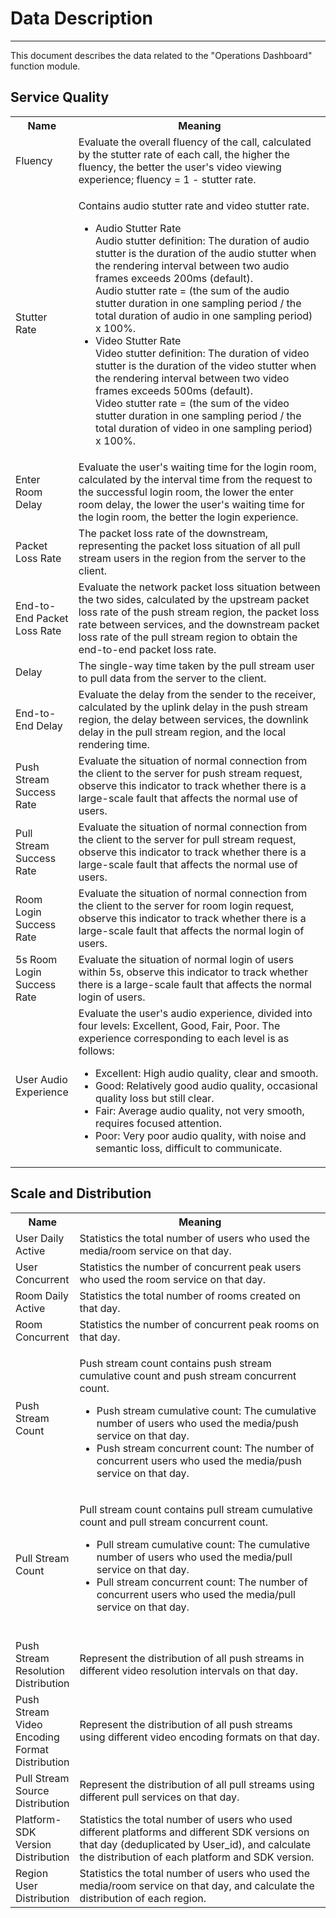# Data Description

- - -

This document describes the data related to the "Operations Dashboard" function module.

## Service Quality

<table>
  <colgroup>
    <col width="20%" />
    <col width="80%" />
  </colgroup>
<tbody><tr>
<th>Name</th>
<th>Meaning</th>
</tr>
<tr>
<td>Fluency</td>
<td>Evaluate the overall fluency of the call, calculated by the stutter rate of each call, the higher the fluency, the better the user's video viewing experience; fluency = 1 - stutter rate.</td>
</tr>
<tr>
<td>Stutter Rate</td>
<td><p>Contains audio stutter rate and video stutter rate.</p><ul><li>Audio Stutter Rate<br />Audio stutter definition: The duration of audio stutter is the duration of the audio stutter when the rendering interval between two audio frames exceeds 200ms (default).<br />Audio stutter rate = (the sum of the audio stutter duration in one sampling period / the total duration of audio in one sampling period) x 100%.</li><li>Video Stutter Rate<br />Video stutter definition: The duration of video stutter is the duration of the video stutter when the rendering interval between two video frames exceeds 500ms (default).<br />Video stutter rate = (the sum of the video stutter duration in one sampling period / the total duration of video in one sampling period) x 100%.</li></ul></td>
</tr>
<tr>
<td>Enter Room Delay</td>
<td>Evaluate the user's waiting time for the login room, calculated by the interval time from the request to the successful login room, the lower the enter room delay, the lower the user's waiting time for the login room, the better the login experience.</td>
</tr>
<tr>
<td>Packet Loss Rate</td>
<td>The packet loss rate of the downstream, representing the packet loss situation of all pull stream users in the region from the server to the client.</td>
</tr>
<tr>
<td>End-to-End Packet Loss Rate</td>
<td>Evaluate the network packet loss situation between the two sides, calculated by the upstream packet loss rate of the push stream region, the packet loss rate between services, and the downstream packet loss rate of the pull stream region to obtain the end-to-end packet loss rate.</td>
</tr>
<tr>
<td>Delay</td>
<td>The single-way time taken by the pull stream user to pull data from the server to the client.</td>
</tr>
<tr>
<td>End-to-End Delay</td>
<td>Evaluate the delay from the sender to the receiver, calculated by the uplink delay in the push stream region, the delay between services, the downlink delay in the pull stream region, and the local rendering time.</td>
</tr>
<tr>
<td>Push Stream Success Rate</td>
<td>Evaluate the situation of normal connection from the client to the server for push stream request, observe this indicator to track whether there is a large-scale fault that affects the normal use of users.</td>
</tr>
<tr>
<td>Pull Stream Success Rate</td>
<td>Evaluate the situation of normal connection from the client to the server for pull stream request, observe this indicator to track whether there is a large-scale fault that affects the normal use of users.</td>
</tr>
<tr>
<td>Room Login Success Rate</td>
<td>Evaluate the situation of normal connection from the client to the server for room login request, observe this indicator to track whether there is a large-scale fault that affects the normal login of users.</td>
</tr>
<tr>
<td>5s Room Login Success Rate</td>
<td>Evaluate the situation of normal login of users within 5s, observe this indicator to track whether there is a large-scale fault that affects the normal login of users.</td>
</tr>
<tr>
<td>User Audio Experience</td>
<td>Evaluate the user's audio experience, divided into four levels: Excellent, Good, Fair, Poor. The experience corresponding to each level is as follows: <ul><li>Excellent: High audio quality, clear and smooth.</li><li>Good: Relatively good audio quality, occasional quality loss but still clear.</li><li>Fair: Average audio quality, not very smooth, requires focused attention.</li><li>Poor: Very poor audio quality, with noise and semantic loss, difficult to communicate.</li></ul></td>
</tr>
</tbody></table>

## Scale and Distribution

<table>
  <colgroup>
    <col width="20%" />
    <col width="80%" />
  </colgroup>
<tbody><tr>
<th>Name</th>
<th>Meaning</th>
</tr>
<tr>
<td>User Daily Active</td>
<td>Statistics the total number of users who used the media/room service on that day.</td>
</tr>
<tr>
<td>User Concurrent</td>
<td>Statistics the number of concurrent peak users who used the room service on that day.</td>
</tr>
<tr>
<td>Room Daily Active</td>
<td>Statistics the total number of rooms created on that day.</td>
</tr>
<tr>
<td>Room Concurrent</td>
<td>Statistics the number of concurrent peak rooms on that day.</td>
</tr>
<tr>
<td>Push Stream Count</td>
<td><p>Push stream count contains push stream cumulative count and push stream concurrent count.</p><ul><li>Push stream cumulative count: The cumulative number of users who used the media/push service on that day.</li><li>Push stream concurrent count: The number of concurrent users who used the media/push service on that day.</li></ul></td>
</tr>
<tr>
<td>Pull Stream Count</td>
<td><p>Pull stream count contains pull stream cumulative count and pull stream concurrent count.</p><ul><li>Pull stream cumulative count: The cumulative number of users who used the media/pull service on that day.</li><li>Pull stream concurrent count: The number of concurrent users who used the media/pull service on that day.</li></ul>&nbsp;</td>
</tr>
<tr>
<td>Push Stream Resolution Distribution</td>
<td>Represent the distribution of all push streams in different video resolution intervals on that day.</td>
</tr>   
<tr>
<td>Push Stream Video Encoding Format Distribution</td>
<td>Represent the distribution of all push streams using different video encoding formats on that day.</td>
</tr>
<tr>
<td>Pull Stream Source Distribution</td>
<td>Represent the distribution of all pull streams using different pull services on that day.</td>
</tr>
<tr>
<td>Platform-SDK Version Distribution</td>
<td>Statistics the total number of users who used different platforms and different SDK versions on that day (deduplicated by User_id), and calculate the distribution of each platform and SDK version.</td>
</tr>
<tr>
<td>Region User Distribution</td>
<td>Statistics the total number of users who used the media/room service on that day, and calculate the distribution of each region.</td>
</tr>
</tbody></table>
